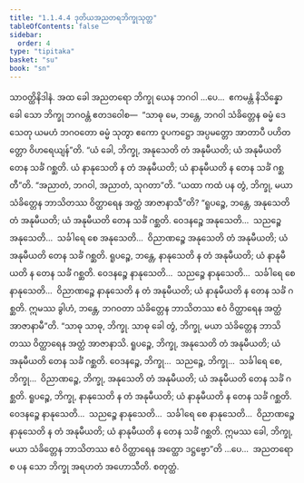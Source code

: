 ```yaml
---
title: "1.1.4.4 ဒုတိယအညတရဘိက္ခုသုတ္တ"
tableOfContents: false
sidebar:
  order: 4
type: "tipitaka"
basket: "su"
book: "sn"
---
```



<DynamicBreadcrumb />

<Division number="36" book="sn" e="ch" v="18" p="285">

<Paragraph number="165" book="sn">
သာဝတ္ထိနိဒါနံ. အထ ခေါ အညတရော ဘိက္ခု ယေန ဘဂဝါ …ပေ…  ဧကမန္တံ နိသိန္နော ခေါ သော ဘိက္ခု ဘဂဝန္တံ ဧတဒဝေါစ—  “သာဓု မေ, ဘန္တေ, ဘဂဝါ သံခိတ္တေန ဓမ္မံ ဒေသေတု ယမဟံ ဘဂဝတော ဓမ္မံ သုတွာ ဧကော ဝူပကဋ္ဌော အပ္ပမတ္တော အာတာပီ ပဟိတတ္တော ဝိဟရေယျန်”တိ. “ယံ ခေါ, ဘိက္ခု, အနုသေတိ တံ အနုမီယတိ; ယံ အနုမီယတိ တေန သင်္ခံ ဂစ္ဆတိ. ယံ နာနုသေတိ န တံ အနုမီယတိ; ယံ နာနုမီယတိ န တေန သင်္ခံ ဂစ္ဆတီ”တိ. “အညာတံ, ဘဂဝါ, အညာတံ, သုဂတာ”တိ.
</Paragraph>

<Paragraph number="166" book="sn">
“ယထာ ကထံ ပန တွံ, ဘိက္ခု, မယာ သံခိတ္တေန ဘာသိတဿ ဝိတ္ထာရေန အတ္ထံ အာဇာနာသီ”တိ? “ရူပဉ္စေ, ဘန္တေ, အနုသေတိ တံ အနုမီယတိ; ယံ အနုမီယတိ တေန သင်္ခံ ဂစ္ဆတိ. ဝေဒနဉ္စေ အနုသေတိ…  သညဉ္စေ အနုသေတိ…  သင်္ခါရေ စေ အနုသေတိ…  ဝိညာဏဉ္စေ အနုသေတိ တံ အနုမီယတိ; ယံ အနုမီယတိ တေန သင်္ခံ ဂစ္ဆတိ. ရူပဉ္စေ, ဘန္တေ, နာနုသေတိ န တံ အနုမီယတိ; ယံ နာနုမီယတိ န တေန သင်္ခံ ဂစ္ဆတိ. ဝေဒနဉ္စေ နာနုသေတိ…  သညဉ္စေ နာနုသေတိ…  သင်္ခါရေ စေ နာနုသေတိ…  ဝိညာဏဉ္စေ နာနုသေတိ န တံ အနုမီယတိ; ယံ နာနုမီယတိ န တေန သင်္ခံ ဂစ္ဆတိ. ဣမဿ ခွါဟံ, ဘန္တေ, ဘဂဝတာ သံခိတ္တေန ဘာသိတဿ ဧဝံ ဝိတ္ထာရေန အတ္ထံ အာဇာနာမီ”တိ.
</Paragraph>

<Paragraph number="167" book="sn">
“သာဓု သာဓု, ဘိက္ခု. သာဓု ခေါ တွံ, ဘိက္ခု, မယာ သံခိတ္တေန ဘာသိတဿ ဝိတ္ထာရေန အတ္ထံ အာဇာနာသိ. ရူပဉ္စေ, ဘိက္ခု, အနုသေတိ တံ အနုမီယတိ; ယံ အနုမီယတိ တေန သင်္ခံ ဂစ္ဆတိ. ဝေဒနဉ္စေ, ဘိက္ခု…  သညဉ္စေ, ဘိက္ခု…  သင်္ခါရေ စေ, ဘိက္ခု…  ဝိညာဏဉ္စေ, ဘိက္ခု, အနုသေတိ တံ အနုမီယတိ; ယံ အနုမီယတိ တေန သင်္ခံ ဂစ္ဆတိ. ရူပဉ္စေ, ဘိက္ခု, နာနုသေတိ န တံ အနုမီယတိ; ယံ နာနုမီယတိ န တေန သင်္ခံ ဂစ္ဆတိ. ဝေဒနဉ္စေ နာနုသေတိ…  သညဉ္စေ နာနုသေတိ…  သင်္ခါရေ စေ နာနုသေတိ…  ဝိညာဏဉ္စေ နာနုသေတိ န တံ အနုမီယတိ; ယံ နာနုမီယတိ န တေန သင်္ခံ ဂစ္ဆတိ. ဣမဿ ခေါ, ဘိက္ခု, မယာ သံခိတ္တေန ဘာသိတဿ ဧဝံ ဝိတ္ထာရေန အတ္ထော ဒဋ္ဌဗ္ဗော”တိ …ပေ…  အညတရော စ ပန သော ဘိက္ခု အရဟတံ အဟောသီတိ.

</Paragraph>
</Division>

<Paragraph number="168" type="center" book="sn">
စတုတ္ထံ.
</Paragraph>